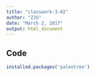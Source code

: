 ```yaml
---
title: "classwork-3-02"
author: "ZJG"
date: "March 2, 2017"
output: html_document
---
```


## Code
```r
installed.packages('paleotree')

```